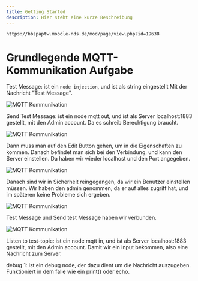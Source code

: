 ```yaml
---
title: Getting Started
description: Hier steht eine kurze Beschreibung
---
```


`https://bbspaptw.moodle-nds.de/mod/page/view.php?id=19638`

# Grundlegende MQTT-Kommunikation Aufgabe

Test Message: ist ein `node injection`, und ist als string eingestellt
Mit der Nachricht "Test Message".

![MQTT Kommunikation](/string-test-message-aufgabe1.jpeg)

Send Test Message: ist ein node mqtt out, und ist als Server localhost:1883 gestellt, mit den Admin account.
Da es schreib Berechtigung braucht.

![MQTT Kommunikation](/mqtt-output-test-message-aufgabe1.jpeg)

Dann muss man auf den Edit Button gehen, um in die Eigenschaften zu kommen.
Danach befindet man sich bei den Verbindung, und kann den Server einstellen.
Da haben wir wieder localhost und den Port angegeben.

![MQTT Kommunikation](/bearbeitung-button-aufgabe1.jpeg)

Danach sind wir in Sicherheit reingegangen, da wir ein Benutzer einstellen müssen.
Wir haben den admin genommen, da er auf alles zugriff hat, und im späteren keine Probleme sich ergeben.

![MQTT Kommunikation](/sicherheit-rechte-admin-aufgabe1.jpeg)

Test Message und Send test Message haben wir verbunden.

![MQTT Kommunikation](/verbindung-der-test-message-aufgabe1.jpeg)

Listen to test-topic: ist ein node mqtt in, und ist als Server localhost:1883 gestellt, mit den Admin account.
Damit wir ein input bekommen, also eine Nachricht zum Server.

debug 1: ist ein debug node, der dazu dient um die Nachricht auszugeben.
Funktioniert in dem falle wie ein print() oder echo.
